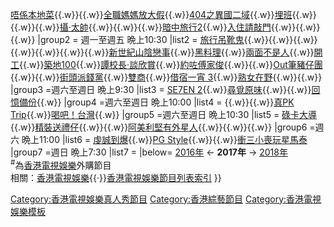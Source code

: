 {{Navbox
|name    = 2017年ViuTV實況娛樂
|title   = [[ViuTV]] 實況娛樂節目（[[ViuTV電視節目列表 (2017年)|2017年]]）
|above = {{align|left| « {{smaller|[[Template:2016年ViuTV實況娛樂|2016]]}} }}  {{align|right|{{smaller|[[Template:2018年ViuTV實況娛樂|2018]]}} » }}
|state = <includeonly>collapsed</includeonly>
|titlestyle = background-color:#87CEFA;
|groupstyle = background-color:#87CEFA;
|belowstyle = color:black; background-color:#87CEFA;
|group1 = 週一至週五 晩上10:00
|list1  = {{link-yue|守護毛小孩|守護毛小孩}}{{.w}}[[實驗電視|唔係本地菜]]{{.w}}{{link-yue|站站停}}{{.w}}[[全職媽媽放大假]]{{.w}}[[404之異國二域]]{{.w}}[[埋班]]{{.w}}{{tsl|yue|超低能特攻隊}}{{.w}}{{tsl|yue|闔家學術常識問答比賽}}{{.w}}[[攝·太帥]]{{.w}}{{tsl|yue|細路玩大咗}}{{.w}}{{tsl|yue|神一般的隊友}}{{.w}}[[暗中旅行2]]{{.w}}[[入住請敲門]]{{.w}}{{tsl|yue|挑機}}{{.w}}{{tsl|yue|Baby Rider}}{{.w}}{{tsl|yue|煮吧！換咗我阿媽|煮吧！換咗我阿媽 2}}
|group2 = 週一至週五 晩上10:30
|list2  = [[旅行吊靴鬼]]{{.w}}{{tsl|yue|小城光影}}{{.w}}{{tsl|yue|南澳小自遊}}{{.w}}{{tsl|yue|維省小自遊}}{{.w}}{{tsl|yue|達明一派 (節目)|今夜柏林星光燦爛 達明一派}}{{.w}}{{tsl|yue|達明一派 (節目)|今天倫敦應該很高興 達明一派}}{{.w}}{{tsl|yue|胸 X 計}}{{.w}}[[新世紀山陰戀事]]{{.w}}[[黑料理]]{{.w}}[[兩面不是人]]{{.w}}[[開工 (電視節目)|開工]]{{.w}}[[築地100]]{{.w}}[[譚校長·談欣賞]]{{.w}}[[約咗傅家俊]]{{.w}}{{tsl|yue|突擊旅行團}}{{.w}}[[Out筆豬仔團]]{{.w}}{{tsl|yue|出得廳堂}}{{.w}}[[街頭派錢黨]]{{.w}}[[雙商]]{{.w}}[[借宿一宵|借宿一宵 3]]{{.w}}[[熟女在野]]{{.w}}{{tsl|yue|鬼鬼地·煮乜簋}}{{.w}}{{tsl|yue|P牌網購團}}
|group3 =週六至週日 晩上9:30
|list3 = [[SE7EN (電視節目)|SE7EN 2]]{{.w}}[[尋覓原味]]{{.w}}{{tsl|yue|磚·家}}{{.w}}[[回憶備份]]{{.w}}{{tsl|yue|日本72小時}}
|group4 =週六至週日 晩上10:00
|list4 = {{tsl|yue|交換旅遊日記}}{{.w}}{{tsl|yue|手作Low Gear}}{{.w}}[[真PK Trip]]{{.w}}[[喝吧！台灣]]{{.w}}{{tsl|yue|豆釘去旅行}}
|group5 =週六至週日 晩上10:30
|list5 = [[碌卡大導]]{{.w}}[[精裝送禮仔]]{{.w}}{{tsl|yue|我是地球人}}{{.w}}[[阿美利堅有外星人]]{{.w}}{{tsl|yue|時空旅人|時空旅人 (ViuTV節目)|時空旅人}}{{.w}}{{tsl|yue|超級奶爸}}{{.w}}{{tsl|yue|飛不甩家毛}}
|group6 =週六 晩上11:00
|list6 = [[虔誠到爆]]{{.w}}[[PG Style]]{{.w}}{{tsl|yue|月巴大作戰}}{{.w}}[[衝三小|衝三小喪玩星馬泰]]
|group7 =週日 晩上7:30
|list7 = {{tsl|yue|煮餐飯有幾難}}
|below= [[ViuTV電視節目列表 (2016年)|2016年]] ← '''2017年''' → [[ViuTV電視節目列表 (2018年)|2018年]]<br/><sup>#</sup>為[[香港電視娛樂]]外購節目<br>相關：[[香港電視娛樂]]{{·}}[[Template:香港電視娛樂節目列表索引|香港電視娛樂節目列表索引]]
}}
<noinclude>
[[Category:香港電視娛樂真人秀節目]]
[[Category:香港綜藝節目]]
[[Category:香港電視娛樂模板]]</noinclude>